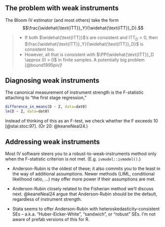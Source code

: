 ## The problem with weak instruments

The Bloom IV estimator (and most others) take the form 
$$\frac{\widehat{\text{ITT}}_Y}{\widehat{\text{ITT}}_D}.$$

>- If both $\widehat{\text{ITT}}$'s are consistent and $\text{ITT}_D >0$, then 
$\frac{\widehat{\text{ITT}}_Y}{\widehat{\text{ITT}}_D}$ is consistent too.
>- However, all that is consistent with $\PP(\widehat{\text{ITT}}_D \approx 0) > 0$ in finite samples.  A potentially big problem [@bound1995piv]!

## Diagnosing weak instruments

The canonical measurement of instrument strength is
the F-statistic attaching to "the first stage regression,"
```r
difference_in_means(D ~ Z, data=dat0)
lm(D ~ Z, data=dat0)
```

Instead of thinking of this as an F-test, we check whether the F
exceeds 10 [@stai:stoc:97]. (Or 20: @keaneNeal24.)


## Addressing weak instruments

Most IV software steers you to a robust-to-weak-instruments method only when the F-statistic criterion is not met. (E.g. `ivmodel::ivmodel()`.)

- Anderson-Rubin is the oldest of these; it also commits you to the least in the way of additional assumptions.  Newer methods (LIML, conditional likelihood ratio, ...) may offer more power if their assumptions are met.

- Anderson-Rubin closely related to the Fisherian method we'll discuss next. @keaneNeal24 argue that Anderson-Rubin should be the default, regardless of instrument strength.

- Stata seems to offer Anderson-Rubin with heteroskedasticity-consistent SEs -- a.k.a. "Huber-Eicker-White", "sandwich", or "robust" SEs. I'm not aware of prefab versions of this for R. 

